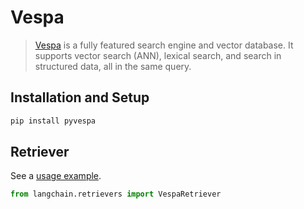 # Vespa

>[Vespa](https://vespa.ai/) is a fully featured search engine and vector database. 
> It supports vector search (ANN), lexical search, and search in structured data, all in the same query.
 
## Installation and Setup


```bash
pip install pyvespa
```



## Retriever

See a [usage example](/docs/integrations/retrievers/vespa).

```python
from langchain.retrievers import VespaRetriever
```
